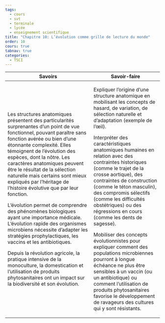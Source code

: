 ```yaml
---
tags:
  - cours
  - svt
  - terminale
  - lycée
  - enseignement scientifique
title: "Chapitre 10: L’évolution comme grille de lecture du monde"
order: 10
cours: true
tabnav: true
categories:
  - TSCI
---
```


::: programme

+----------------------------------------------------+------------------------------------------+
| Savoirs                                            | Savoir-faire                             |
+====================================================+==========================================+
| Les structures anatomiques présentent des          | Expliquer l’origine d’une structure      |
| particularités surprenantes d’un point de vue      | anatomique en mobilisant les concepts de |
| fonctionnel, pouvant paraître sans fonction avérée | hasard, de variation, de sélection       |
| ou bien d’une étonnante complexité. Elles          | naturelle et d’adaptation (exemple de    |
| témoignent de l’évolution des espèces, dont la     | l’œil).                                  |
| nôtre. Les caractères anatomiques peuvent être le  |                                          |
| résultat de la sélection naturelle mais certains   | Interpréter des caractéristiques         |
| sont mieux expliqués par l’héritage de l’histoire  | anatomiques humaines en relation avec    |
| évolutive que par leur fonction.                   | des contraintes historiques (comme le    |
|                                                    | trajet de la crosse aortique), des       |
| L’évolution permet de comprendre des phénomènes    | contraintes de construction (comme le    |
| biologiques ayant une importance médicale.         | téton masculin), des compromis sélectifs |
| L’évolution rapide des organismes microbiens       | (comme les difficultés obstétriques) ou  |
| nécessite d’adapter les stratégies                 | des régressions en cours (comme les      |
| prophylactiques, les vaccins et les antibiotiques. | dents de sagesse).                       |
|                                                    |                                          |
| Depuis la révolution agricole, la pratique         | Mobiliser des concepts évolutionnistes   |
| intensive de la monoculture, la domestication et   | pour expliquer comment des populations   |
| l’utilisation de produits phytosanitaires ont un   | microbiennes pourront à longue échéance  |
| impact sur la biodiversité et son évolution.       | ne plus être sensibles à un vaccin (ou   |
|                                                    | un antibiotique) ou comment              |
|                                                    | l’utilisation de produits                |
|                                                    | phytosanitaires favorise le              |
|                                                    | développement de ravageurs des cultures  |
|                                                    | qui y sont résistants.                   |
+----------------------------------------------------+------------------------------------------+

:::
